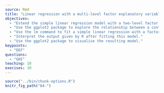 ---
source: Rmd
title: "Linear regression with a multi-level factor explanatory variable"
objectives:
  - "Extend the simple linear regression model with a two-level factor explanatory variable to the case of more than two levels."
  - "Use the ggplot2 package to explore the relationship between a continuous variable and a factor variable with more than two levels."
  - "Use the lm command to fit a simple linear regression with a factor explanatory variable with more than two levels."
  - "Interpret the output given by R after fitting this model."
  - "Use the ggplot2 package to visualise the resulting model."
keypoints:
  - "DEF"
questions:
  - "GHI"
teaching: 10
execises: 10
---

```{r, include=FALSE}
source("../bin/chunk-options.R")
knitr_fig_path("04-")
```
